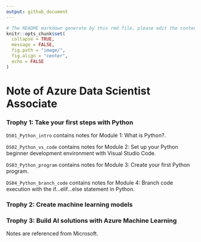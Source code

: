 ```yaml
---
output: github_document
---
```


```r
# The README markdown generate by this rmd file, please edit the content within this R markdown.
knitr::opts_chunk$set(
  collapse = TRUE,
  message = FALSE,
  fig.path = "image/",
  fig.align = "center",
  echo = FALSE
)
```

# Note of Azure Data Scientist Associate

### Trophy 1: Take your first steps with Python

`DS01_Python_intro` contains notes for Module 1: What is Python?.

`DS02_Python_vs_code` contains notes for Module 2: Set up your Python beginner development environment with Visual Studio Code.

`DS03_Python_program` contains notes for Module 3: Create your first Python program.

`DS04_Python_branch_code` contains notes for Module 4: Branch code execution with the if...elif...else statement in Python. 

### Trophy 2: Create machine learning models

### Trophy 3: Build AI solutions with Azure Machine Learning

Notes are referenced from Microsoft.